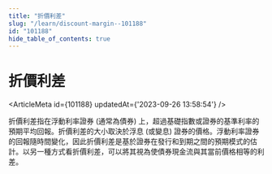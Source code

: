 ```yaml
---
title: "折價利差"
slug: "/learn/discount-margin--101188"
id: "101188"
hide_table_of_contents: true
---
```



# 折價利差

<ArticleMeta id={101188} updatedAt={'2023-09-26 13:58:54'} />
<div className='border-solid border-b border-t-0 my-4 border-[var(--ifm-color-gray-300)]' />

折價利差指在浮動利率證券 (通常為債券) 上，超過基礎指數或證券的基準利率的預期平均回報。折價利差的大小取決於浮息 (或變息) 證券的價格。浮動利率證券的回報隨時間變化，因此折價利差是基於證券在發行和到期之間的預期模式的估計。以另一種方式看折價利差，可以將其視為使債券現金流與其當前價格相等的利差。
